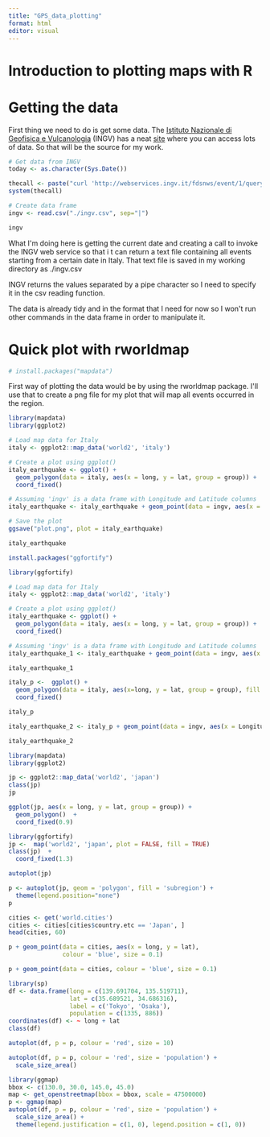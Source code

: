 ```yaml
---
title: "GPS_data_plotting"
format: html
editor: visual
---
```


# **Introduction to plotting maps with R**

# **Getting the data**

First thing we need to do is get some data. The [Istituto Nazionale di Geofisica e Vulcanologia](http://www.ingv.it/) (INGV) has a neat [site](http://cnt.rm.ingv.it/) where you can access lots of data. So that will be the source for my work.

```r
# Get data from INGV
today <- as.character(Sys.Date())

thecall <- paste("curl 'http://webservices.ingv.it/fdsnws/event/1/query?starttime=2005-04-01T00%3A00%3A00&endtime=",today,"T23%3A59%3A59&minmag=2&maxmag=10&mindepth=-10&maxdepth=1000&minlat=35&maxlat=49&minlon=5&maxlon=20&minversion=100&orderby=time-asc&format=text&limit=10000' -o ./ingv.csv", sep = "")
system(thecall)

# Create data frame
ingv <- read.csv("./ingv.csv", sep="|")
```

```r
ingv
```

What I\'m doing here is getting the current date and creating a call to invoke the INGV web service so that i t can return a text file containing all events starting from a certain date in Italy. That text file is saved in my working directory as ./ingv.csv

INGV returns the values separated by a pipe character so I need to specify it in the csv reading function.

The data is already tidy and in the format that I need for now so I won\'t run other commands in the data frame in order to manipulate it.

# **Quick plot with rworldmap**

```r
# install.packages("mapdata")
```

First way of plotting the data would be by using the rworldmap package. I\'ll use that to create a png file for my plot that will map all events occurred in the region.

```r
library(mapdata)
library(ggplot2)

# Load map data for Italy
italy <- ggplot2::map_data('world2', 'italy')

# Create a plot using ggplot()
italy_earthquake <- ggplot() +
  geom_polygon(data = italy, aes(x = long, y = lat, group = group)) +
  coord_fixed()

# Assuming 'ingv' is a data frame with Longitude and Latitude columns
italy_earthquake <- italy_earthquake + geom_point(data = ingv, aes(x = Longitude, y = Latitude), color = "red", size = 0.6)

# Save the plot
ggsave("plot.png", plot = italy_earthquake)

italy_earthquake
```

```r
install.packages("ggfortify")
```

```r
library(ggfortify)

# Load map data for Italy
italy <- ggplot2::map_data('world2', 'italy')

# Create a plot using ggplot()
italy_earthquake <- ggplot() +
  geom_polygon(data = italy, aes(x = long, y = lat, group = group)) +
  coord_fixed()

# Assuming 'ingv' is a data frame with Longitude and Latitude columns
italy_earthquake_1 <- italy_earthquake + geom_point(data = ingv, aes(x = Longitude, y = Latitude), color = "red", size = 0.6, fill = 'white')

italy_earthquake_1

italy_p <-  ggplot() + 
  geom_polygon(data = italy, aes(x=long, y = lat, group = group), fill = NA, color = "red") + 
  coord_fixed()

italy_p

italy_earthquake_2 <- italy_p + geom_point(data = ingv, aes(x = Longitude, y = Latitude), color = "red", size = 0.3)

italy_earthquake_2
```

```r
library(mapdata)
library(ggplot2)

jp <- ggplot2::map_data('world2', 'japan')
class(jp)
jp

```

```r
ggplot(jp, aes(x = long, y = lat, group = group)) +
  geom_polygon()  + 
  coord_fixed(0.9)
```

```r
library(ggfortify)
jp <-  map('world2', 'japan', plot = FALSE, fill = TRUE)
class(jp)  + 
  coord_fixed(1.3)

autoplot(jp)
```

```r
p <- autoplot(jp, geom = 'polygon', fill = 'subregion') + 
  theme(legend.position="none")
p
```

```r
cities <- get('world.cities')
cities <- cities[cities$country.etc == 'Japan', ]
head(cities, 60)
```

```r
p + geom_point(data = cities, aes(x = long, y = lat),
               colour = 'blue', size = 0.1)
```

```r
p + geom_point(data = cities, colour = 'blue', size = 0.1)
```

```r
library(sp)
df <- data.frame(long = c(139.691704, 135.519711),
                 lat = c(35.689521, 34.686316),
                 label = c('Tokyo', 'Osaka'),
                 population = c(1335, 886))
coordinates(df) <- ~ long + lat
class(df)
```

```r
autoplot(df, p = p, colour = 'red', size = 10)
```

```r
autoplot(df, p = p, colour = 'red', size = 'population') +
  scale_size_area()
```

```r
library(ggmap)
bbox <- c(130.0, 30.0, 145.0, 45.0)
map <- get_openstreetmap(bbox = bbox, scale = 47500000)
p <- ggmap(map)
autoplot(df, p = p, colour = 'red', size = 'population') + 
  scale_size_area() +
  theme(legend.justification = c(1, 0), legend.position = c(1, 0))
```
